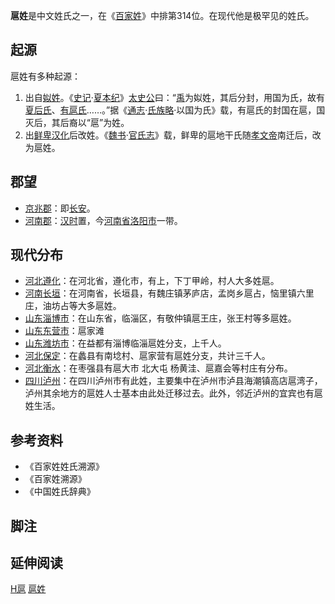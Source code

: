{{姓氏
|姓氏=扈
|繁體=扈
|簡體=扈
|拼音=Hù
|中国大陆=Hu
|台湾=Hu
|香港=
|澳门=Wu
|新加坡=
|马来西亚=
|越南=Hỗ
|韩国=
|反切=
|同音字=
|堂号=
|郡望=[[京兆郡|京兆郡]]
}}

'''扈姓'''是中文姓氏之一，在《[[百家姓|百家姓]]》中排第314位。在现代他是极罕见的姓氏。

== 起源 ==

扈姓有多种起源：

#出自[[姒姓|姒姓]]。《[[史记|史记]]·[[夏本纪|夏本纪]]》[[太史公|太史公]]曰：“[[禹|禹]]为姒姓，其后分封，用国为氏，故有[[夏后氏|夏后氏]]、[[有扈氏|有扈氏]]……。”据《[[通志|通志]]·[[氏族略|氏族略]]·以国为氏》载，有扈氏的封国在扈，国灭后，其后裔以“扈”为姓。
#出[[鲜卑|鲜卑]][[魏孝文帝改革|汉化]]后改姓。《[[魏书|魏书]]·[[官氏志|官氏志]]》载，鲜卑的扈地干氏随[[元宏|孝文帝]]南迁后，改为扈姓。

== 郡望 ==

*[[京兆郡|京兆郡]]：即[[长安|长安]]。
*[[河南郡|河南郡]]：[[汉朝|汉时]]置，今[[河南省|河南省]][[洛阳市|洛阳市]]一带。

==现代分布==
*[[河北|河北]][[遵化|遵化]]：在河北省，遵化市，有上，下丁甲岭，村人大多姓扈。
*[[河南|河南]][[长垣|长垣]]：在河南省，长垣县，有魏庄镇茅庐店，孟岗乡扈占，恼里镇六里庄，油坊占等大多扈姓。
*[[山东|山东]][[淄博市|淄博市]]：在山东省，临淄区，有敬仲镇扈王庄，张王村等多扈姓。
*[[山东|山东]][[东营市|东营市]]：扈家滩
*[[山东|山东]][[潍坊市|潍坊市]]：在益都有淄博临淄扈姓分支，上千人。
*[[河北|河北]][[保定|保定]]：在蠡县有南埝村、扈家营有扈姓分支，共计三千人。
*[[河北|河北]][[衡水|衡水]]：在枣强县有扈大市 北大屯 杨黄洼、扈嘉会等村庄有分布。
*[[四川|四川]][[泸州|泸州]]：在四川泸州市有此姓，主要集中在泸州市泸县海潮镇高店扈湾子，泸州其余地方的扈姓人士基本由此处迁移过去。此外，邻近泸州的宜宾也有扈姓生活。
== 参考资料 ==

{{Reflist|2}}
*《百家姓姓氏溯源》
*《百家姓溯源》
*《中国姓氏辞典》

==脚注==
<references group="注释"/>

== 延伸阅读 ==
{{Wikisource further reading}}

[[Category:罕見或停用漢姓|H扈]]
[[Category:扈姓|]]